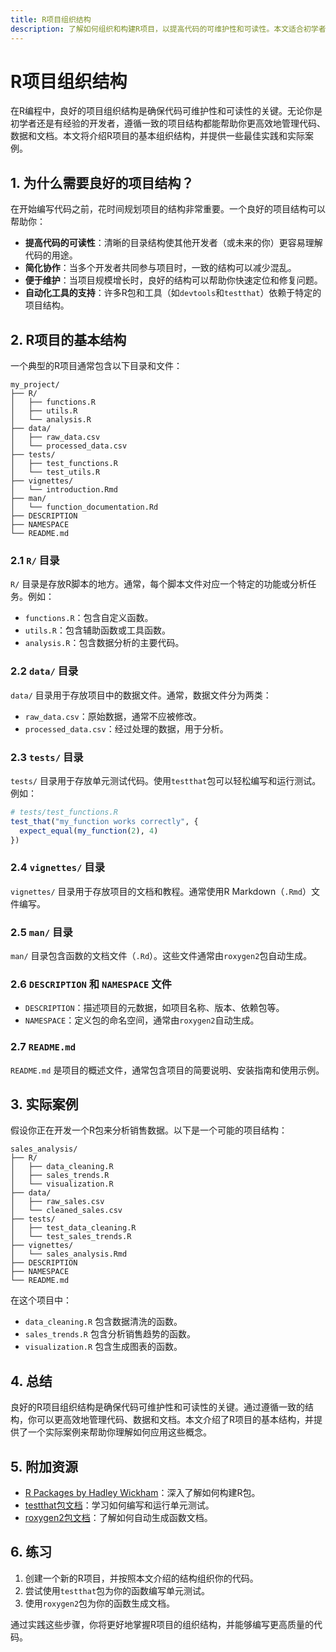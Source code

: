 ```yaml
---
title: R项目组织结构
description: 了解如何组织和构建R项目，以提高代码的可维护性和可读性。本文适合初学者，涵盖R项目的基本结构、最佳实践和实际案例。
---
```


# R项目组织结构

在R编程中，良好的项目组织结构是确保代码可维护性和可读性的关键。无论你是初学者还是有经验的开发者，遵循一致的项目结构都能帮助你更高效地管理代码、数据和文档。本文将介绍R项目的基本组织结构，并提供一些最佳实践和实际案例。

## 1. 为什么需要良好的项目结构？

在开始编写代码之前，花时间规划项目的结构非常重要。一个良好的项目结构可以帮助你：

- **提高代码的可读性**：清晰的目录结构使其他开发者（或未来的你）更容易理解代码的用途。
- **简化协作**：当多个开发者共同参与项目时，一致的结构可以减少混乱。
- **便于维护**：当项目规模增长时，良好的结构可以帮助你快速定位和修复问题。
- **自动化工具的支持**：许多R包和工具（如`devtools`和`testthat`）依赖于特定的项目结构。

## 2. R项目的基本结构

一个典型的R项目通常包含以下目录和文件：

```
my_project/
├── R/
│   ├── functions.R
│   ├── utils.R
│   └── analysis.R
├── data/
│   ├── raw_data.csv
│   └── processed_data.csv
├── tests/
│   ├── test_functions.R
│   └── test_utils.R
├── vignettes/
│   └── introduction.Rmd
├── man/
│   └── function_documentation.Rd
├── DESCRIPTION
├── NAMESPACE
└── README.md
```

### 2.1 `R/` 目录

`R/` 目录是存放R脚本的地方。通常，每个脚本文件对应一个特定的功能或分析任务。例如：

- `functions.R`：包含自定义函数。
- `utils.R`：包含辅助函数或工具函数。
- `analysis.R`：包含数据分析的主要代码。

### 2.2 `data/` 目录

`data/` 目录用于存放项目中的数据文件。通常，数据文件分为两类：

- `raw_data.csv`：原始数据，通常不应被修改。
- `processed_data.csv`：经过处理的数据，用于分析。

### 2.3 `tests/` 目录

`tests/` 目录用于存放单元测试代码。使用`testthat`包可以轻松编写和运行测试。例如：

```r
# tests/test_functions.R
test_that("my_function works correctly", {
  expect_equal(my_function(2), 4)
})
```

### 2.4 `vignettes/` 目录

`vignettes/` 目录用于存放项目的文档和教程。通常使用R Markdown（`.Rmd`）文件编写。

### 2.5 `man/` 目录

`man/` 目录包含函数的文档文件（`.Rd`）。这些文件通常由`roxygen2`包自动生成。

### 2.6 `DESCRIPTION` 和 `NAMESPACE` 文件

- `DESCRIPTION`：描述项目的元数据，如项目名称、版本、依赖包等。
- `NAMESPACE`：定义包的命名空间，通常由`roxygen2`自动生成。

### 2.7 `README.md`

`README.md` 是项目的概述文件，通常包含项目的简要说明、安装指南和使用示例。

## 3. 实际案例

假设你正在开发一个R包来分析销售数据。以下是一个可能的项目结构：

```
sales_analysis/
├── R/
│   ├── data_cleaning.R
│   ├── sales_trends.R
│   └── visualization.R
├── data/
│   ├── raw_sales.csv
│   └── cleaned_sales.csv
├── tests/
│   ├── test_data_cleaning.R
│   └── test_sales_trends.R
├── vignettes/
│   └── sales_analysis.Rmd
├── DESCRIPTION
├── NAMESPACE
└── README.md
```

在这个项目中：

- `data_cleaning.R` 包含数据清洗的函数。
- `sales_trends.R` 包含分析销售趋势的函数。
- `visualization.R` 包含生成图表的函数。

## 4. 总结

良好的R项目组织结构是确保代码可维护性和可读性的关键。通过遵循一致的结构，你可以更高效地管理代码、数据和文档。本文介绍了R项目的基本结构，并提供了一个实际案例来帮助你理解如何应用这些概念。

## 5. 附加资源

- [R Packages by Hadley Wickham](https://r-pkgs.org/)：深入了解如何构建R包。
- [testthat包文档](https://testthat.r-lib.org/)：学习如何编写和运行单元测试。
- [roxygen2包文档](https://roxygen2.r-lib.org/)：了解如何自动生成函数文档。

## 6. 练习

1. 创建一个新的R项目，并按照本文介绍的结构组织你的代码。
2. 尝试使用`testthat`包为你的函数编写单元测试。
3. 使用`roxygen2`包为你的函数生成文档。

通过实践这些步骤，你将更好地掌握R项目的组织结构，并能够编写更高质量的代码。